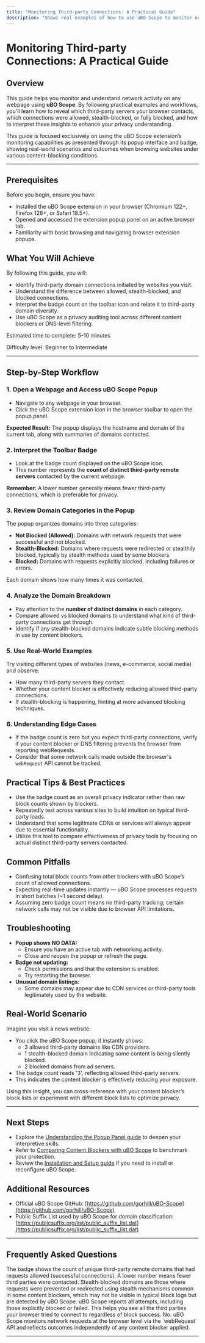 ```yaml
---
title: "Monitoring Third-party Connections: A Practical Guide"
description: "Shows real examples of how to use uBO Scope to monitor network activity on any webpage, revealing which third-party servers were contacted and which were blocked. Describes scenarios for browsers using various content blockers or DNS-based filtering."
---
```


# Monitoring Third-party Connections: A Practical Guide

## Overview

This guide helps you monitor and understand network activity on any webpage using **uBO Scope**. By following practical examples and workflows, you'll learn how to reveal which third-party servers your browser contacts, which connections were allowed, stealth-blocked, or fully blocked, and how to interpret these insights to enhance your privacy understanding.

This guide is focused exclusively on using the uBO Scope extension’s monitoring capabilities as presented through its popup interface and badge, showing real-world scenarios and outcomes when browsing websites under various content-blocking conditions.

---

## Prerequisites

Before you begin, ensure you have:

- Installed the uBO Scope extension in your browser (Chromium 122+, Firefox 128+, or Safari 18.5+).
- Opened and accessed the extension popup panel on an active browser tab.
- Familiarity with basic browsing and navigating browser extension popups.


## What You Will Achieve

By following this guide, you will:

- Identify third-party domain connections initiated by websites you visit.
- Understand the difference between allowed, stealth-blocked, and blocked connections.
- Interpret the badge count on the toolbar icon and relate it to third-party domain diversity.
- Use uBO Scope as a privacy auditing tool across different content blockers or DNS-level filtering.

Estimated time to complete: 5-10 minutes

Difficulty level: Beginner to Intermediate

---

## Step-by-Step Workflow

### 1. Open a Webpage and Access uBO Scope Popup

- Navigate to any webpage in your browser.
- Click the uBO Scope extension icon in the browser toolbar to open the popup panel.

**Expected Result:** The popup displays the hostname and domain of the current tab, along with summaries of domains contacted.


### 2. Interpret the Toolbar Badge

- Look at the badge count displayed on the uBO Scope icon.
- This number represents the **count of distinct third-party remote servers** contacted by the current webpage.

**Remember:** A lower number generally means fewer third-party connections, which is preferable for privacy.


### 3. Review Domain Categories in the Popup

The popup organizes domains into three categories:

- **Not Blocked (Allowed):** Domains with network requests that were successful and not blocked.
- **Stealth-Blocked:** Domains where requests were redirected or stealthily blocked, typically by stealth methods used by some blockers.
- **Blocked:** Domains with requests explicitly blocked, including failures or errors.

Each domain shows how many times it was contacted.


### 4. Analyze the Domain Breakdown

- Pay attention to the **number of distinct domains** in each category.
- Compare allowed vs blocked domains to understand what kind of third-party connections get through.
- Identify if any stealth-blocked domains indicate subtle blocking methods in use by content blockers.


### 5. Use Real-World Examples

Try visiting different types of websites (news, e-commerce, social media) and observe:

- How many third-party servers they contact.
- Whether your content blocker is effectively reducing allowed third-party connections.
- If stealth-blocking is happening, hinting at more advanced blocking techniques.


### 6. Understanding Edge Cases

- If the badge count is zero but you expect third-party connections, verify if your content blocker or DNS filtering prevents the browser from reporting webRequests.
- Consider that some network calls made outside the browser's `webRequest` API cannot be tracked.


## Practical Tips & Best Practices

- Use the badge count as an overall privacy indicator rather than raw block counts shown by blockers.
- Repeatedly test across various sites to build intuition on typical third-party loads.
- Understand that some legitimate CDNs or services will always appear due to essential functionality.
- Utilize this tool to compare effectiveness of privacy tools by focusing on actual distinct third-party servers contacted.


## Common Pitfalls

- Confusing total block counts from other blockers with uBO Scope’s count of allowed connections.
- Expecting real-time updates instantly — uBO Scope processes requests in short batches (~1 second delay).
- Assuming zero badge count means no third-party tracking; certain network calls may not be visible due to browser API limitations.


## Troubleshooting

- **Popup shows NO DATA:** 
  - Ensure you have an active tab with networking activity.
  - Close and reopen the popup or refresh the page.
- **Badge not updating:** 
  - Check permissions and that the extension is enabled.
  - Try restarting the browser.
- **Unusual domain listings:**
  - Some domains may appear due to CDN services or third-party tools legitimately used by the website.


## Real-World Scenario

Imagine you visit a news website:

- You click the uBO Scope popup; it instantly shows:
  - 3 allowed third-party domains like CDN providers.
  - 1 stealth-blocked domain indicating some content is being silently blocked.
  - 2 blocked domains from ad servers.
- The badge count reads '3', reflecting allowed third-party servers.
- This indicates the content blocker is effectively reducing your exposure.

Using this insight, you can cross-reference with your content blocker’s block lists or experiment with different block lists to optimize privacy.

---

## Next Steps

- Explore the [Understanding the Popup Panel guide](/guides/core-workflows/understanding-the-popup) to deepen your interpretive skills.
- Refer to [Comparing Content Blockers with uBO Scope](/guides/privacy-analysis-patterns/comparing-content-blockers) to benchmark your protection.
- Review the [Installation and Setup guide](/guides/core-workflows/install-and-setup) if you need to install or reconfigure uBO Scope.


## Additional Resources

- Official uBO Scope GitHub: [https://github.com/gorhill/uBO-Scope](https://github.com/gorhill/uBO-Scope)
- Public Suffix List used by uBO Scope for domain classification: [https://publicsuffix.org/list/public_suffix_list.dat](https://publicsuffix.org/list/public_suffix_list.dat)

---

## Frequently Asked Questions

<AccordionGroup title="FAQ">
<Accordion title="What does the badge number exactly represent?">
The badge shows the count of unique third-party remote domains that had requests allowed (successful connections). A lower number means fewer third parties were contacted.
</Accordion>
<Accordion title="What are stealth-blocked domains?">
Stealth-blocked domains are those where requests were prevented or redirected using stealth mechanisms common in some content blockers, which may not be visible in typical block logs but are detected by uBO Scope.
</Accordion>
<Accordion title="Why are some blocked domains still listed?">
uBO Scope reports all attempts, including those explicitly blocked or failed. This helps you see all the third parties your browser tried to connect to regardless of block success.
</Accordion>
<Accordion title="Does uBO Scope depend on the content blocker I use?">
No. uBO Scope monitors network requests at the browser level via the `webRequest` API and reflects outcomes independently of any content blocker applied.
</Accordion>
</AccordionGroup>

---